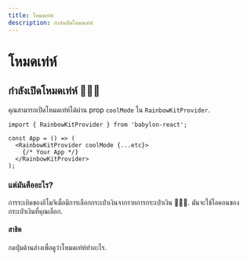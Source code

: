 ```yaml
---
title: โหมดเท่ห์
description: กำลังเปิดโหมดเท่ห์
---
```


# โหมดเท่ห์

## กำลังเปิดโหมดเท่ห์ 🌈🌈🌈

คุณสามารถเปิดโหมดเท่ห์ได้ผ่าน prop `coolMode` ใน `RainbowKitProvider`.

```tsx
import { RainbowKitProvider } from 'babylon-react';

const App = () => (
  <RainbowKitProvider coolMode {...etc}>
    {/* Your App */}
  </RainbowKitProvider>
);
```

### แต่มันคืออะไร?

การระเบิดของอิโมจิเมื่อมีการเลือกกระเป๋าเงินจากรายการกระเป๋าเงิน 🌈🌈🌈. มันจะใช้ไอคอนของกระเป๋าเงินที่คุณเลือก.

#### สาธิต

กดปุ่มด้านล่างเพื่อดูว่าโหมดเท่ห์ทำอะไร.

<CoolMode />
